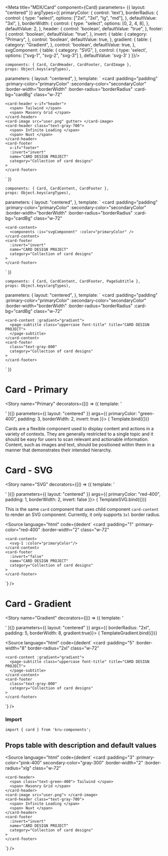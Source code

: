 
<Meta title="MDX/Card" component={Card} parameters= {{ layout: "centered" }} argTypes={{
  primaryColor: { control: 'text'},
  borderRadius: {
    control: {
      type: "select",
      options: ["2xl", "3xl", "lg", "md"],
    },
    defaultValue: "3xl",
  },
  borderWidth: {
    control: {
      type: "select",
      options: [0, 2, 4, 8],
    },
    defaultValue: 2,
  },
  header: { 
    control: 'boolean',
    defaultValue: "true",
  },
  footer: { 
    control: 'boolean',
    defaultValue: "true",
  },
  invert: { 
    table: {
      category: "Primary",
    },
    control: 'boolean',
    defaultValue: true,
  },
  gradient: { 
    table: {
      category: "Gradient",
    },
    control: 'boolean',
    defaultValue: true,
  },
  svgComponent: {
    table: {
      category: "SVG",
    },
    control: {
      type: 'select',
      options: ["svg-1", "svg-2", "svg-3"]
    },
    defaultValue: 'svg-3'
  }
}}/>

<!-- # Card - Original -->

	components: { Card, CardHeader, CardFooter, CardImage },
	props: Object.keys(argTypes),
  parameters: {
		layout: "centered",
	},
	template: `
  <card
    :padding="padding"
		:primary-color="primaryColor"
		:secondary-color="secondaryColor"
		:border-width="borderWidth"
		:border-radius="borderRadius"
		:card-bg="cardBg"
		class="w-72"
  >
    <card-header v-if="header">
      <span> Tailwind </span>
      <span> Masonry Grid </span>
    </card-header>
    <card-image src="user.png" gutter> </card-image>
    <card-header class="text-gray-700">
      <span> Infinite Loading </span>
      <span> Nuxt </span>
    </card-header>
    <card-footer
      v-if="footer"
      :invert="invert"
      name="CARD DESIGN PROJECT"
      category="Collection of card designs"
    >
    </card-footer>
  </card>
`
})

<!-- # Card - An SVG Component -->

	components: { Card, CardContent, CardFooter },
	props: Object.keys(argTypes),
  parameters: {
		layout: "centered",
	},
	template: `
  <card
    :padding="padding"
		:primary-color="primaryColor"
		:secondary-color="secondaryColor"
		:border-width="borderWidth"
		:border-radius="borderRadius"
		:card-bg="cardBg"
		class="w-72"
  >
    <card-content>
      <components :is="svgComponent" :color="primaryColor" />
    </card-content>
    <card-footer
      :invert="invert"
      name="CARD DESIGN PROJECT"
      category="Collection of card designs"
    >
    </card-footer>
  </card>
`
})


<!-- # Card - With Gradient -->

	components: { Card, CardContent, CardFooter, PageSubtitle },
	props: Object.keys(argTypes),
  parameters: {
		layout: "centered",
	},
	template: `
  <card
    :padding="padding"
		:primary-color="primaryColor"
		:secondary-color="secondaryColor"
		:border-width="borderWidth"
		:border-radius="borderRadius"
		:card-bg="cardBg"
		class="w-72"
  >
    <card-content :gradient="gradient">
      <page-subtitle class="uppercase font-title" title="CARD DESIGN PROJECT">
      </page-subtitle>
    </card-content>
    <card-footer
      class="text-gray-800"
      category="Collection of card designs"
    >
    </card-footer>
  </card>
`
})

# Card - Primary

<Story name="Primary" decorators={[() => ({ template: '<div style="display: flex; align-items: center; justify-content: center;"><story /></div>' })]} parameters={{ layout: "centered" }} args={{ primaryColor: "green-400", padding: 3, borderWidth: 2, invert: true }}>
  { Template.bind({})}
</Story>

Cards are a flexible component used to display content and actions in a variety of contexts. They are generally restricted to a single topic and it should be easy for users to scan relevant and actionable information. Content, such as images and text, should be positioned within them in a manner that demonstrates their intended hierarchy.

# Card - SVG

<Story name="SVG" decorators={[() => ({ template: '<div style="display: flex; align-items: center; justify-content: center;"><story /></div>' })]} parameters={{ layout: "centered" }} args={{ primaryColor: "red-400", padding: 1, borderWidth: 2, invert: false }}>
  { TemplateSVG.bind({})}
</Story>

This is the same `card` component that uses child component `card-content` to render an SVG component. Currently, it only supports `3xl` border radius.

<Source
language="html"
code={dedent`
  <card
    :padding="1"
    :primary-color="red-400"
    :border-width="2"
    class="w-72"
  >
    <card-content>
      <svg-1 :color="primaryColor"/>
    </card-content>
    <card-footer
      :invert="false"
      name="CARD DESIGN PROJECT"
      category="Collection of card designs"
    >
    </card-footer>
  </card>
`}
/>


# Card - Gradient

<Story name="Gradient" decorators={[() => ({ template: '<div style="display: flex; align-items: center; justify-content: center;"><story /></div>' })]} parameters={{ layout: "centered" }} args={{ borderRadius: "2xl", padding: 5, borderWidth: 8, gradient:true}}>
  { TemplateGradient.bind({})}
</Story>

<Source
language="html"
code={dedent`
	<card
    :padding="5"
    :border-width="8"
    border-radius="2xl"
    class="w-72"
  >
    <card-content :gradient="gradient">
      <page-subtitle class="uppercase font-title" title="CARD DESIGN PROJECT">
      </page-subtitle>
    </card-content>
    <card-footer
      class="text-gray-800"
      category="Collection of card designs"
    >
    </card-footer>
  </card>
`}
/>

<!-- # Card


<Story id="components-card--primary" name="card-primary"/> -->
### Import 

```
import { card } from 'kru-components';
```

## Props table with description and default values

<Props of={Card} />


<Source
language="html"
code={dedent`
<card
    :padding="3"
    :primary-color="pink-400"
     secondary-color="gray-300"
    :border-width="2"
    :border-radius="xlg"
    class="w-72"
  >
    <card-header>
      <span class="text-green-400"> Tailwind </span>
      <span> Masonry Grid </span>
    </card-header>
    <card-image src="user.png"> </card-image>
    <card-header class="text-gray-700">
      <span> Infinite Loading </span>
      <span> Nuxt </span>
    </card-header>
    <card-footer
      :invert="invert"
      name="CARD DESIGN PROJECT"
      category="Collection of card designs"
    >
    </card-footer>
  </card>
`}
/>

<!-- ## ArgsTable 
<ArgsTable of={Card} /> -->
